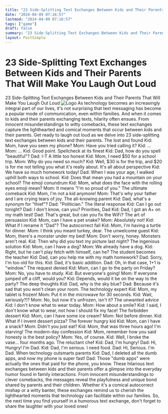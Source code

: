 ```yaml
---
title: "23 Side-Splitting Text Exchanges Between Kids and Their Parents That Will Make You Laugh Out Loud"
date: "2024-04-09 07:16:57"
lastmod: "2024-04-09 07:16:57"
tags: ["game"]
draft: false
summary: "23 Side-Splitting Text Exchanges Between Kids and Their Parents That Will Make You Laugh Out Loud"
layout: PostSimple
---
```

# 23 Side-Splitting Text Exchanges Between Kids and Their Parents That Will Make You Laugh Out Loud
23 Side-Splitting Text Exchanges Between Kids and Their Parents That Will Make You Laugh Out Loud
<img alt="Logo" class="lazyImg" data-src="https://cdn.seniorsselection.com/upload-logo/23-side-splitting-text-exchanges-between-kids-and-their-parents-that-will-make-you-laugh-out-loud.webp" src="/statics/image/loading.webp"/>
As technology becomes an increasingly integral part of our lives, it's not surprising that text messaging has become a popular mode of communication, even within families. And when it comes to kids and their parents exchanging texts, hilarity often ensues. From innocent misunderstandings to witty comebacks, these text exchanges capture the lighthearted and comical moments that occur between kids and their parents. Get ready to laugh out loud as we delve into 23 side-splitting text exchanges between kids and their parents.
The lost and found Kid: Mom, have you seen my phone? Mom: Have you tried calling it? Kid: ... Mom: ... Kid: Good point.
Spellcheck at its finest Kid: Dad, how do you spell "beautiful"? Dad: I-T
A little too honest Kid: Mom, I need $50 for a school trip. Mom: Why do you need so much? Kid: Well, $30 is for the trip, and $20 is for me not telling you what it's really about.
It's all about perspective Kid: We have so much homework today! Dad: When I was your age, I walked uphill both ways to school. Kid: Does that mean you had a mountain on your school?
The emoji conundrum Kid: Mom, what does the face with the rolling eyes emoji mean? Mom: It means "I'm so proud of you."
The ultimate comeback Kid: Mom, I'm not a kid anymore! Mom: That's why your father and I are crying tears of joy.
The all-knowing parent Kid: Dad, what's a synonym for "thief"? Dad: "Politician."
The literal response Kid: Can I go out tonight? Dad: I don't know, can you?
Priorities, Dad Kid: Dad, I got an A+ on my math test! Dad: That's great, but can you fix the WiFi?
The art of persuasion Kid: Mom, can I have a pet snake? Mom: Absolutely not! Kid: What if I rename it "Dad"?
The autocorrect fail Kid: Mom, I'm having a turtle for dinner. Mom: I think you meant turkey, dear.
The unwelcome guest Kid: Mom, there's a monster under my bed! Mom: Don't worry, honey. Monsters aren't real. Kid: Then why did you text my picture last night?
The ingenious solution Kid: Mom, can I have a dog? Mom: We already have a dog. Kid: Right, but he can't play fetch with himself, can he?
The student becomes the teacher Kid: Dad, can you help me with my math homework? Dad: Sorry, I'm too old for this. Kid: Dad, it's basic addition. Dad: Oh, in that case, 1+1 is "window."
The request denied Kid: Mom, can I go to the party on Friday? Mom: No, you have to study. Kid: But everyone's going! Mom: If everyone jumped off a cliff, would you? Kid: Depends, would it be on the way to the party?
The deep thoughts Kid: Dad, why is the sky blue? Dad: Because it's sad that you won't clean your room.
The technology expert Kid: Mom, my tablet is frozen! Mom: Put it in the microwave for 30 seconds. Kid: Wait, seriously?!? Mom: No, but now it's unfrozen, isn't it?
The unwanted advice Kid: I don't know what to wear today. Mom: How about a smile? Kid: I said, I don't know what to wear, not how I should fix my face!
The forbidden dessert Kid: Mom, can I have some ice cream? Mom: Not before dinner. Kid: What if I invent dessert pizza?
The forever hungry kid Kid: Mom, can I have a snack? Mom: Didn't you just eat? Kid: Mom, that was three hours ago! I'm starving!
The modern-day confession Kid: Mom, remember how you said honesty is the best policy? Mom: Yes, of course. Kid: Well, I broke the vase... four months ago.
The reluctant chef Kid: Dad, I'm hungry! Dad: Hi, Hungry! I'm Dad. Kid: Dad, I'm serious. I need food. Dad: Hi, Serious. I'm Dad.
When technology outsmarts parents Kid: Dad, I deleted all the dumb apps, and now my phone is super fast! Dad: Those "dumb apps" were actually the ones that paid for the phone, you know.
These hilarious text exchanges between kids and their parents offer a glimpse into the everyday humor found in family interactions. From innocent misunderstandings to clever comebacks, the messages reveal the playfulness and unique bond shared by parents and their children. Whether it's a comical autocorrect mishap or a witty banter, these exchanges remind us to cherish the lighthearted moments that technology can facilitate within our families. So, the next time you find yourself in a humorous text exchange, don't forget to share the laughter with your loved ones!
        